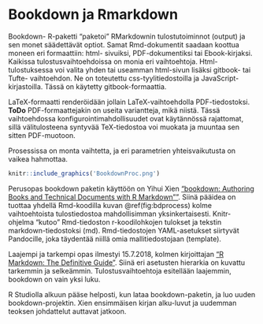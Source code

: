 # Bookdown ja Rmarkdown

Bookdown- R-paketti "paketoi" RMarkdownin tulostutoiminnot (output) ja sen monet säädettävät optiot. Samat Rmd-dokumentit saadaan koottua moneen eri formaattiin: html- sivuiksi, PDF-dokumentiksi tai Ebook-kirjaksi. Kaikissa tulostusvaihtoehdoissa on monia eri vaihtoehtoja. Html-tulostuksessa voi valita yhden tai useamman html-sivun lisäksi gitbook- tai Tufte- vaihtoehdon. Ne on toteutettu css-tyylitiedostoilla ja JavaScript-kirjastoilla. Tässä on käytetty gitbook-formaattia.

LaTeX-formaatti renderöidään jollain LaTeX-vaihtoehdolla PDF-tiedostoksi. **ToDo** PDF-formaattejakin on useita variantteja, mikä niistä. Tässä vaihtoehdossa konfigurointimahdollisuudet ovat käytännössä rajattomat, sillä välitulosteena syntyvää TeX-tiedostoa voi muokata ja muuntaa sen sitten PDF-muotoon.

Prosessissa on monta vaihtetta, ja eri parametrien yhteisvaikutusta on vaikea hahmottaa.

```r
knitr::include_graphics('BookdownProc.png')
```

Perusopas bookdown paketin käyttöön on Yihui Xien ["bookdown: Authoring Books and Technical Documents with R Markdown""](https://bookdown.org/yihui/bookdown/). Siinä pääidea on tuottaa yhdellä Rmd-koodilla kuvan
\@ref(fig:bdprocess) kolme vaihtoehtoista tulostiedostoa mahdollisimman yksinkertaisesti. Knitr- ohjelma "kutoo" Rmd-tiedoston r-koodilohkojen tulokset ja tekstin markdown-tiedostoksi (md). Rmd-tiedostojen YAML-asetukset siirtyvät Pandocille, joka täydentää niillä omia mallitiedostojaan (template).

Laajempi ja tarkempi opas ilmestyi 15.7.2018, kolmen kirjoittajan ["R Markdown: The Definitive Guide"](https://bookdown.org/yihui/rmarkdown/). Siinä eri asetusten hierarkia on kuvattu tarkemmin ja selkeämmin. Tulostusvaihtoehtoja esitellään laajemmin, bookdown on vain yksi luku.

R Studiolla alkuun pääse helposti, kun lataa bookdown-paketin, ja luo uuden bookdown-projektin. Xien ensimmäisen kirjan alku-luvut ja uudemman teoksen johdattelut auttavat jatkoon.
